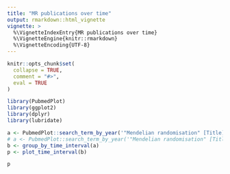 ```yaml
---
title: "MR publications over time"
output: rmarkdown::html_vignette
vignette: >
  %\VignetteIndexEntry{MR publications over time}
  %\VignetteEngine{knitr::rmarkdown}
  %\VignetteEncoding{UTF-8}
---
```


```r
knitr::opts_chunk$set(
  collapse = TRUE,
  comment = "#>",
  eval = TRUE
)
```

```r
library(PubmedPlot)
library(ggplot2)
library(dplyr)
library(lubridate)
```


```r
a <- PubmedPlot::search_term_by_year('"Mendelian randomisation" [Title] OR "Mendelian randomization" [Title]', 2003:2005)
# a <- PubmedPlot::search_term_by_year('"Mendelian randomisation" [Title] OR "Mendelian randomization" [Title]', 2003:lubridate::year(Sys.Date()))
b <- group_by_time_interval(a)
p <- plot_time_interval(b)
```


```r
p
```

